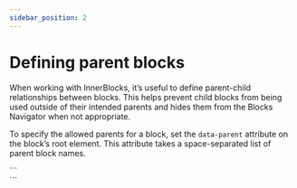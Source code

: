 ```yaml
---
sidebar_position: 2
---
```



# Defining parent blocks

When working with InnerBlocks, it’s useful to define parent-child relationships between blocks. This helps prevent child blocks from being used outside of their intended parents and hides them from the Blocks Navigator when not appropriate.

To specify the allowed parents for a block, set the `data-parent` attribute on the block’s root element. This attribute takes a space-separated list of parent block names.

<CodeExample filename="child-block.html">
  ```
  <section data-parent="core/group custom/parent-block"></section>
  ```
</CodeExample>
